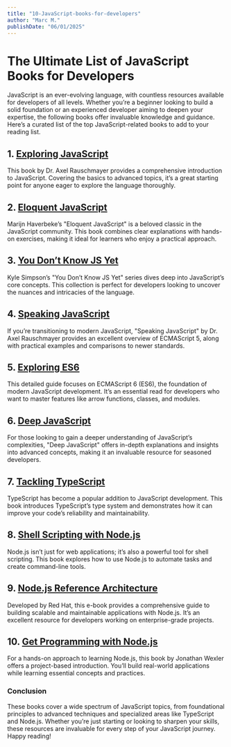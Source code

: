 ```yaml
---
title: "10-JavaScript-books-for-developers"
author: "Marc M."
publishDate: "06/01/2025"
---
```


# The Ultimate List of JavaScript Books for Developers

JavaScript is an ever-evolving language, with countless resources available for developers of all levels. Whether you’re a beginner looking to build a solid foundation or an experienced developer aiming to deepen your expertise, the following books offer invaluable knowledge and guidance. Here’s a curated list of the top JavaScript-related books to add to your reading list.

## 1. [Exploring JavaScript](https://exploringjs.com/js/book/index.html)

This book by Dr. Axel Rauschmayer provides a comprehensive introduction to JavaScript. Covering the basics to advanced topics, it’s a great starting point for anyone eager to explore the language thoroughly.

## 2. [Eloquent JavaScript](https://eloquentjavascript.net/Eloquent_JavaScript.pdf)

Marijn Haverbeke’s "Eloquent JavaScript" is a beloved classic in the JavaScript community. This book combines clear explanations with hands-on exercises, making it ideal for learners who enjoy a practical approach.

## 3. [You Don’t Know JS Yet](https://github.com/getify/You-Dont-Know-JS/tree/2nd-ed?tab=readme-ov-file)

Kyle Simpson’s "You Don’t Know JS Yet" series dives deep into JavaScript’s core concepts. This collection is perfect for developers looking to uncover the nuances and intricacies of the language.

## 4. [Speaking JavaScript](https://exploringjs.com/es5/toc.html)

If you’re transitioning to modern JavaScript, "Speaking JavaScript" by Dr. Axel Rauschmayer provides an excellent overview of ECMAScript 5, along with practical examples and comparisons to newer standards.

## 5. [Exploring ES6](https://exploringjs.com/es6/index.html)

This detailed guide focuses on ECMAScript 6 (ES6), the foundation of modern JavaScript development. It’s an essential read for developers who want to master features like arrow functions, classes, and modules.

## 6. [Deep JavaScript](https://exploringjs.com/deep-js/toc.html)

For those looking to gain a deeper understanding of JavaScript’s complexities, "Deep JavaScript" offers in-depth explanations and insights into advanced concepts, making it an invaluable resource for seasoned developers.

## 7. [Tackling TypeScript](https://exploringjs.com/tackling-ts/toc.html)

TypeScript has become a popular addition to JavaScript development. This book introduces TypeScript’s type system and demonstrates how it can improve your code’s reliability and maintainability.

## 8. [Shell Scripting with Node.js](https://exploringjs.com/nodejs-shell-scripting/toc.html)

Node.js isn’t just for web applications; it’s also a powerful tool for shell scripting. This book explores how to use Node.js to automate tasks and create command-line tools.

## 9. [Node.js Reference Architecture](https://developers.redhat.com/e-books/developers-guide-nodejs-reference-architecture)

Developed by Red Hat, this e-book provides a comprehensive guide to building scalable and maintainable applications with Node.js. It’s an excellent resource for developers working on enterprise-grade projects.

## 10. [Get Programming with Node.js](https://livebook.manning.com/book/get-programming-with-node-js/about-this-book/)

For a hands-on approach to learning Node.js, this book by Jonathan Wexler offers a project-based introduction. You’ll build real-world applications while learning essential concepts and practices.

### Conclusion

These books cover a wide spectrum of JavaScript topics, from foundational principles to advanced techniques and specialized areas like TypeScript and Node.js. Whether you’re just starting or looking to sharpen your skills, these resources are invaluable for every step of your JavaScript journey. Happy reading!

